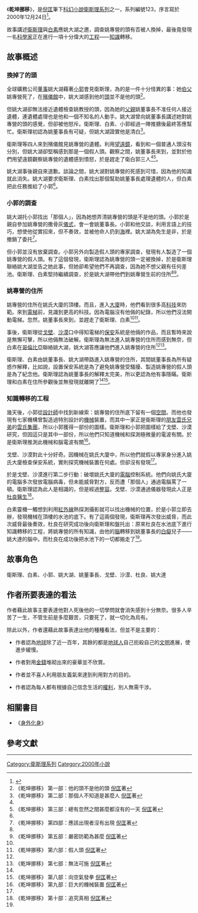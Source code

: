 {{distinguish|乾坤大挪移}}
《'''乾坤挪移'''》，是[[倪匡|倪匡]]筆下[[科幻小說|科幻小說]][[衛斯理系列|衛斯理系列]]之一，系列編號123，序言寫於2000年12月24日<ref>{{Cite web |url=http://yehleehwa.net/nni17.htm |title=衛斯理故事年表 |access-date=2012-02-20 |archive-url=https://web.archive.org/web/20120405003022/http://www.yehleehwa.net/nni17.htm |archive-date=2012-04-05 |dead-url=yes }}</ref>。

故事講述[[衛斯理|衛斯理]]與[[白素|白素]]應姚大湖之邀，調查姚專營的頭有否被人換掉，最後竟發現一名[[科學家|科學家]]正在進行一項十分偉大的[[工程|工程]]——[[知識|知識]]轉移。

==故事概述==



===換掉了的頭===

全球礦務公司[[董事|董事]]姚大湖藉著[[小郭|小郭]]會見衛斯理，為的是一件十分怪異的事：她[[伯父|伯父]]姚專營死了，在[[殯儀館|殯儀館]]中，姚大湖感到他的[[頭|頭]]並不是他的頭<ref name="他的頭不是他的頭">《乾坤挪移》 第一部：他的頭不是他的頭 [[倪匡|倪匡]]著</ref>。

但姚大湖卻無法接近遺體檢查姚教授的頭，因為她的[[父親|父親]]姚董事長不准任何人接近遺體，連遺體處理也是他和一個不知名的人動手。姚大湖曾向姚董事長講述她對姚專營的頭的感覺，但卻被他怒斥。衛斯理、白素、小郭經過一陣推搪後最終答應幫忙。衛斯理初認為姚董事長有可疑，但姚大湖證實他是清白<ref name="那個人不知道是甚麼人">《乾坤挪移》 第二部：那個人不知道是甚麼人 [[倪匡|倪匡]]著</ref>。

衛斯理等四人來到殯儀館見姚專營的遺體。利用[[望遠鏡|望遠鏡]]，看到和一個普通人頭沒有分別，但姚大湖卻堅稱感到那是一個假人頭。觀察之間，姚董事長來到，並對於他們用望遠鏡觀察姚專營的遺體感到憤怒，於是趕走了衛白郭三人<ref name="那個人不知道是甚麼人"/><ref name="總有忽然之間甚麼都沒有的一天">《乾坤挪移》 第三部：總有忽然之間甚麼都沒有的一天 [[倪匡|倪匡]]著</ref>。

姚大湖事後親自來道歉。談論之間，姚大湖對姚專營的死感到可惜，因為他的知識就此消失。姚大湖要求衛斯理、白素找出那個幫助姚董事長處理遺體的人，但白素把此任務推給了小郭<ref name="總有忽然之間甚麼都沒有的一天"/>。

===小郭的調查===

姚大湖托小郭找出「那個人」，因為她想弄清姚專營的頭是不是他的頭。小郭於是親自參加姚專營的撒骨灰[[儀式|儀式]]，會一會姚董事長。小郭和他交談，利用言語上的技巧，想使他從實招來，但不奏效，並被他命人扔到[[海|海]]裡。姚大湖為免生是非，於是撤銷了委托<ref name="應該出現者沒有出現">《乾坤挪移》 第四部：應該出現者沒有出現 [[倪匡|倪匡]]著</ref>。

但小郭並沒有放棄調查。小郭另外向製造假人頭的專家調查，發現有人製造了一個姚專營的假人頭。有了這個發現，衛斯理認為姚專營的頭一定被換掉，於是衛斯理聯絡姚大湖並告之她此事，但她卻希望他們不再調查，因為她不想父親有任何差池。衛斯理、白素堅持繼續調查，於是姚大湖帶他們到姚專營生前的住所<ref name="應該出現者沒有出現"/><ref name="嚴密防範為甚麼">《乾坤挪移》 第五部：嚴密防範為甚麼 [[倪匡|倪匡]]著</ref>。

===姚專營的住所===

姚專營的住所在姚氏大廈的頂樓。而且，進入[[大廈|大廈]]時，他們看到很多高[[科技|科技]]來防範。來到[[電梯|電梯]]前，見識到更高的科技。因為電腦沒有他倆的紀錄，所以他們沒法開動電梯。忽然，姚董事長來到，並趕走了衛斯理、白素<ref name="嚴密防範為甚麼"/><ref name="假人頭">《乾坤挪移》 第六部：假人頭 [[倪匡|倪匡]]著</ref>。

事後，衛斯理從[[戈壁_(衛斯理系列)|戈壁]]、[[沙漠_(衛斯理系列)|沙漠]]口中得知電梯的[[保安|保安]]系統是他倆的作品，而且暫時來說是無懈可擊，所以他倆無法破解。衛斯理為無法進入姚專營的住所而感到無奈，但白素在[[哥倫比亞|哥倫比亞]]聯絡姚大湖，姚大湖答應讓他們進入姚專營的住所<ref name="假人頭"/><ref name="無法可施">《乾坤挪移》 第七部：無法可施 [[倪匡|倪匡]]著</ref>。

衛斯理、白素由姚董事長、姚大湖帶路進入姚專營的住所，其間姚董事長為所有疑惑作解釋，比如說，設置保安系統是為了避免姚專營受騷擾、製造姚專營的假人頭是為了紀念他。衛斯理認為姚董事長的解釋太完美，所以更認為他有事隱瞞。衛斯理和白素在住所參觀後並無發現就離開了<ref name="無法可施"/><ref name="向空氣發拳">《乾坤挪移》 第八部：向空氣發拳 [[倪匡|倪匡]]著</ref>。

===知識轉移的工程===

幾天後，小郭從[[設計師|設計師]]中找到新線索：姚專營的住所底下留有一個[[空間|空間]]。而他也發現有七家機構曾製造過特別設計的[[機械|機械]]裝置，而其中一家正是衛斯理的[[朋友|朋友]][[雲氏兄弟|雲氏兄弟]]的[[雲氏集團|雲氏集團]]，所以小郭獲得一部份的圖樣。衛斯理和小郭把圖樣給了戈壁、沙漠研究，但因這只是其中一部份，所以他們只知道機械和探測極微量的電波有關。於是衛斯理推測此機械和腦電波有關<ref name="巨大的機械裝置">《乾坤挪移》 第九部：巨大的機械裝置 [[倪匡|倪匡]]著</ref>。

戈壁、沙漠對此十分好奇。因機械在姚氏大廈中，所以他們就假以專家身分進入姚氏大廈檢查保安系統，實則探究機械裝置在何處。但卻沒有發現<ref name="巨大的機械裝置"/>。

於是戈壁、沙漠進行第二步行動：破壞姚氏大廈的[[電腦|電腦]]控制系統。他們向姚氏大廈的電腦多次發放電腦病毒，但未能威脅對方，反而遭「那個人」通過電腦罵了一頓。衛斯理認為此人是相識的，但是經過[[整容|整容]]。戈壁、沙漠通過儀器發現此人正是[[杜良|杜良]][[醫生|醫生]]<ref name="追究真相">《乾坤挪移》 第十部：追究真相 [[倪匡|倪匡]]著</ref>。

白素靈機一觸想到利用[[紅外線|紅外線]]熱探測攝影就可以找出機械的位置，於是小郭立即去辦，發現機械在頂樓的水池的底下。有了這兩個發現，衛斯理再次發出威脅，而此次威脅最後奏效，杜良在研究成功後向衛斯理和盤托出：原來杜良在水池底下進行知識轉移的工程，將姚專營的所有知識，由他的[[腦|腦]]轉移到姚董事長的[[白癡|白癡]]兒子——姚大達的腦中。而杜良在成功後把水池下的一切都搬走了<ref name="追究真相"/>。

==故事角色==

衛斯理、白素、小郭、姚大湖、姚董事長、戈壁、沙漠、杜良、姚大達

==作者所要表達的看法==

作者藉此故事主要表達他對人死後他的一切學問就會消失感到十分無奈。很多人辛苦了一生，不管生前是多麼艱苦，只要死了，就一切化為烏有。

除此以外，作者還藉此故事表達出他的種種看法，但並不是主要的：

*作者認為[[地球|地球]]除了近一百年，其餘的都是[[地球人|地球人]]自己扼殺自己的[[文明|文明]]進展，使進步緩慢。

*作者對用[[金錢|金錢]]堆砌出來的豪華並不欣賞。

*作者並不喜人利用朋友義氣來達到利用對方的目的。

*作者認為每人都有根據自己信念生活的[[權利|權利]]，別人無需干涉。

==相關書目==

*《[[身外化身|身外化身]]》

==參考文獻==

<div class="references-small">
<references />
</div>

----

{{s-start}}
{{s-bef | before=122 [[行動救星|行動救星]]}}
{{s-ttl | title=衛斯理系列（按編號） | years=123}}
{{s-aft | after=124 [[財神寶庫|財神寶庫]]}}
{{end box}}

{{衛斯理系列}}

[[Category:衛斯理系列|Category:衛斯理系列]]
[[Category:2000年小說|Category:2000年小說]]